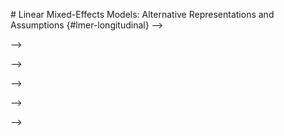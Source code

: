  # Linear Mixed-Effects Models: Alternative Representations and Assumptions {#lmer-longitudinal} -->

<!-- ```{r echo=FALSE, message=FALSE} -->
<!-- library(knitr) -->
<!-- library(kableExtra) -->

<!-- opts_knit$set( -->
<!--   width = 85, -->
<!--   tibble.print_max = Inf -->
<!--   ) -->

<!-- opts_chunk$set( -->
<!--   prompt = FALSE, -->
<!--   comment = NA, -->
<!--   message = FALSE, -->
<!--   warning = FALSE, -->
<!--   tidy = FALSE, -->
<!--   fig.align = 'center', -->
<!--   out.width = '50%' -->
<!--   ) -->
<!-- ``` -->



<!-- In this set of notes, you will learn alternative ways of representing the linear mixed-effects model. You will also learn about the underlying assumptions for the linear mixed-effects model, as well as how to evaluate them empirically. -->

<!-- --- -->

<!-- <!-- ### Preparation {-} --> -->

<!-- <!-- Before class you will need to read: --> -->

<!-- <!-- - Uchikoshi, Y. (2005). [Narrative development in bilingual kindergarteners: Can Arthur help?](http://psycnet.apa.org.ezp3.lib.umn.edu/journals/dev/41/3/464) *Developmental Psychology, 41*(3), 464&ndash;478. doi: 10.1037/0012-1649.41.3.464 --> -->


<!-- <!-- <br /> --> -->

<!-- <!-- --- --> -->



<!-- ## Dataset and Research Question -->

<!-- In this set of notes, we will use data from two files, the *netherlands-students.csv* file and the *netherlands-schools.csv* file (see the [data codebook](#netherlands) here). These data include student- and school-level attributes, respectively, for $n_i=2287$ 8th-grade students in the Netherlands. -->

<!-- ```{r message=FALSE, paged.print=FALSE} -->
<!-- # Load libraries -->
<!-- library(AICcmodavg) -->
<!-- library(broom) -->
<!-- library(dplyr) -->
<!-- library(ggplot2) -->
<!-- library(lme4) #for fitting mixed-effects models -->
<!-- library(readr) -->
<!-- library(sm) -->
<!-- library(tidyr) -->

<!-- # Read in student-level data -->
<!-- student_data = read_csv(file = "~/Documents/github/epsy-8252/data/netherlands-students.csv") -->

<!-- # Read in school-level data -->
<!-- school_data = read_csv(file = "~/Documents/github/epsy-8252/data/netherlands-schools.csv") -->

<!-- # Join the two datasets together -->
<!-- joined_data = left_join(student_data, school_data, by = "school_id") -->
<!-- head(joined_data) -->
<!-- ``` -->

<!-- We will use these data to explore the question of whether verbal IQ scores predict variation in post-test language scores. -->


<!-- ## Statistical Models -->

<!-- In the last unit we fitted several linear mixed-effects models to predict variation in students' post-test language scores. The statistical models for these are presented below. -->

<!-- $$ -->
<!-- \begin{split} -->
<!-- \mathbf{Model~1:~}\mathrm{Language~Score}_{ij} &= \big[\beta_0 + b_{0j}\big] + \epsilon_{ij} \\[1em] -->
<!-- \mathbf{Model~2:~}\mathrm{Language~Score}_{ij} &= \big[\beta_0 + b_{0j}\big] + \beta_1(\mathrm{Verbal~IQ}_{ij}) + \epsilon_{ij} \\[1em] -->
<!-- \mathbf{Model~3:~}\mathrm{Language~Score}_{ij} &= \big[\beta_0 + b_{0j}\big] + \beta_1(\mathrm{Verbal~IQ}_{ij}) + \beta_2(\mathrm{Pre\mbox{-}test~score}_{ij}) + \beta_3(\mathrm{SES}_{ij}) + \epsilon_{ij} \\[1em] -->
<!-- \mathbf{Model~4:~}\mathrm{Language~Score}_{ij} &= \big[\beta_0 + b_{0j}\big] + \beta_1(\mathrm{Verbal~IQ}_{ij}) + \beta_2(\mathrm{Pre\mbox{-}test~score}_{ij}) + \beta_3(\mathrm{SES}_{ij}) + \\ -->
<!-- &\qquad\beta_4(\mathrm{Non\mbox{-}denominational}_{\bullet j}) + \beta_5(\mathrm{Protestant}_{\bullet j}) + \beta_6(\mathrm{Public}_{\bullet j})  + \epsilon_{ij} -->
<!-- \end{split} -->
<!-- $$ -->

<!-- This representation of the models is referred to as the **composite model** or the **mixed-effects model** since they include both the fixed- and random-effects in the same equation. -->


<!-- ## Writing the Model as a Multilevel Model -->

<!-- Another way we can express the model is by seperating the mixed-effects model equation into multiple equations; one for each level of variation. For example, each of the mixed-effects models listed above could be separated into two equations: a student-level equation (Level-1) and a set of school-level equations (Level-2). As an example, take the equation for Model 2: -->

<!-- $$ -->
<!-- \mathrm{Language~Score}_{ij} = \big[\beta_0 + b_{0j}\big] + \beta_1(\mathrm{Verbal~IQ}_{ij}) + \epsilon_{ij} -->
<!-- $$ -->

<!-- We initially write the student-level, or Level-1 equation. The level-1 equation includes all the fixed-effects and the random error term from the mixed-effects model. When writing the Level-1 model, we add a *j* subscript to each of the fixed-effects to indicate that the particular effect may be unique to a particular school. The Level-1 equation for Model 2 is: -->

<!-- $$ -->
<!-- \mathrm{Language~Score}_{ij} = \beta_{0j} + \beta_{1j}(\mathrm{Verbal~IQ}_{ij}) + \epsilon_{ij} -->
<!-- $$ -->

<!-- The Level-1 equation describes the variation in students' post-test language scores. It says that this variation is decomposed into that which is explained by differences in students' verbal IQ scores and unexplained random error. The *j* subscipt on the fixed-effects terms indicates that the intercept and effect of verbal IQ scores is the same for all students within a particular school. -->

<!-- After writing the Level-1 equation, we can write out the Level-2, or school-level equation(s). There will be a Level-2 equation for each of the fixed-effects in the Level-1 model. In our example, since we have two fixed-effects in the Level-1 model ($\beta_0$ and $\beta_1$), there will be two Level-2 equations. In each Level-2 equations, the outcome is one of the fixed-effects from the Level-1 equation. These equations describe how the school-specific intercept and slopes differ across schools. As such, they may include the random-effects and any school-level effects. For example, we can write the Level-2 equations for Model 2 as: -->

<!-- $$ -->
<!-- \begin{split} -->
<!-- \beta_{0j} &= \beta_0 + b_{0j}\\ -->
<!-- \beta_{1j} &= \beta_1\\ -->
<!-- \end{split} -->
<!-- $$ -->

<!-- These equations indicate that the school-specific intercepts are a function of some part common to all schools ($\beta_0$; a fixed-effect) and some deviation from that ($b_{0j}$; a random-effect of intercept). The random-effect is the reason that schools can have different intercepts. The school-specific slope, on the other hand, dos not vary by school; it is the same for each school. -->

<!-- Together these equations are referred to as the set of multilevel equations: -->

<!-- $$ -->
<!-- \begin{split} -->
<!-- \mathbf{Level\mbox{-}1:}\\ -->
<!-- &~ \mathrm{Language~Score}_{ij} = \beta_{0j} + \beta_{1j}(\mathrm{Verbal~IQ}_{ij}) + \epsilon_{ij}\\ -->
<!-- \mathbf{Level\mbox{-}2:}\\ -->
<!-- &~ \beta_{0j} = \beta_0 + b_{0j}\\ -->
<!-- &~ \beta_{1j} = \beta_1\\ -->
<!-- \end{split} -->
<!-- $$ -->

<!-- ### Model 4 as a Multilevel Equation -->

<!-- As a second example, consider Model 4: -->

<!-- $$ -->
<!-- \begin{split} -->
<!-- \mathrm{Language~Score}_{ij} &= \big[\beta_0 + b_{0j}\big] + \beta_1(\mathrm{Verbal~IQ}_{ij}) + \beta_2(\mathrm{Pre\mbox{-}test~score}_{ij}) + \beta_3(\mathrm{SES}_{ij}) + \\ -->
<!-- &\qquad\beta_4(\mathrm{Non\mbox{-}denominational}_{\bullet j}) + \beta_5(\mathrm{Protestant}_{\bullet j}) + \beta_6(\mathrm{Public}_{\bullet j})  + \epsilon_{ij} -->
<!-- \end{split} -->
<!-- $$ -->

<!-- The Level-1 equation is: -->

<!-- $$ -->
<!-- \mathrm{Language~Score}_{ij} = \beta_{0j} + \beta_{1j}(\mathrm{Verbal~IQ}_{ij}) + \beta_{2j}(\mathrm{Pre\mbox{-}test~score}_{ij}) + \beta_{3j}(\mathrm{SES}_{ij}) + \epsilon_{ij} -->
<!-- $$ -->

<!-- This equation indicates that students' post-test language scores are a function of a school-specific intercept, a school-specific effect of verbal IQ scores, a school-specific effect of language pre-test scores, a school-specific effect of SES, and random error. There are now four Level-2 equations: -->

<!-- $$ -->
<!-- \begin{split} -->
<!-- \beta_{0j} &= \beta_0 + \beta_4(\mathrm{Non\mbox{-}denominational}_{\bullet j}) + \beta_5(\mathrm{Protestant}_{\bullet j}) + \beta_6(\mathrm{Public}_{\bullet j}) + b_{0j}\\ -->
<!-- \beta_{1j} &= \beta_1\\ -->
<!-- \beta_{2j} &= \beta_2\\ -->
<!-- \beta_{3j} &= \beta_3\\ -->
<!-- \end{split} -->
<!-- $$ -->

<!-- These equations indicates that each school-specific intercept is a function of a fixed, or common, intercept, the type of school, and random error. The effects of verbal IQ scores, pre-test language scores, and SES are constant, or fixed, across schools (there is not a random-effect in any of the last three Level-2 equations). -->


<!-- ### Going from Multilevel Models to the Mixed-Effects Model -->

<!-- If we have the multilevel equations, we can substitute the Level-2 equation(s) into the Level-1 equation to get the composite equation or mixed-effects equation. For example, for Model 2, substituting $\beta_0 + b_{0j}$ into $\beta_{0j}$ and $\beta_1$ into $\beta_{1j}$ gives us: -->

<!-- $$ -->
<!-- \mathrm{Language~Score}_{ij} = \beta_{0} + b_{0j} + \beta_{1}(\mathrm{Verbal~IQ}_{ij}) + \epsilon_{ij} -->
<!-- $$ -->

<!-- Similarly substituting the Level-2 information into the Level-1 equation for Model 4, we end up the following mixed-effects represenation: -->

<!-- $$ -->
<!-- \begin{split} -->
<!-- \mathrm{Language~Score}_{ij} &= \bigg[\beta_0 + \beta_4(\mathrm{Non\mbox{-}denominational}_{\bullet j}) + \beta_5(\mathrm{Protestant}_{\bullet j}) + \beta_6(\mathrm{Public}_{\bullet j}) + b_{0j}\bigg] +  \\ -->
<!-- &\qquad \beta_1(\mathrm{Verbal~IQ}_{ij}) + \beta_2(\mathrm{Pre\mbox{-}test~score}_{ij}) + \beta_3(\mathrm{SES}_{ij}) +  + \epsilon_{ij} -->
<!-- \end{split} -->
<!-- $$ -->

<!-- Which, if we re-arrange terms gives us the same mixed-effects model that we started with. This substitution also helps us think about which Level-2 equation we put the the school-level predictors in. For example, what if we would have put the school type predictors into the Level-2 equation associated with verbal IQ? -->


<!-- $$ -->
<!-- \begin{split} -->
<!-- \mathbf{Level\mbox{-}1:}\\ -->
<!-- &~ \mathrm{Language~Score}_{ij} = \beta_{0j} + \beta_{1j}(\mathrm{Verbal~IQ}_{ij}) + \beta_{2j}(\mathrm{Pre\mbox{-}test~score}_{ij}) + \beta_{3j}(\mathrm{SES}_{ij}) + \epsilon_{ij}\\ -->
<!-- \mathbf{Level\mbox{-}2:}\\ -->
<!-- &~ \beta_{0j} = \beta_0 + b_{0j}\\ -->
<!-- &~ \beta_{1j} = \beta_1 + \beta_4(\mathrm{Non\mbox{-}denominational}_{\bullet j}) + \beta_5(\mathrm{Protestant}_{\bullet j}) + \beta_6(\mathrm{Public}_{\bullet j})\\ -->
<!-- &~ \beta_{2j} = \beta_2\\ -->
<!-- &~ \beta_{3j} = \beta_3\\ -->
<!-- \end{split} -->
<!-- $$ -->

<!-- If we substitute back into the Level-1 equation, the composite equation is: -->

<!-- $$ -->
<!-- \begin{split} -->
<!-- \mathrm{Language~Score}_{ij} &= \bigg[\beta_0 + b_{0j}\bigg] +  \\ -->
<!-- &\qquad \bigg[\beta_1 + \beta_4(\mathrm{Non\mbox{-}denominational}_{\bullet j}) + \beta_5(\mathrm{Protestant}_{\bullet j}) + \beta_6(\mathrm{Public}_{\bullet j}) \bigg](\mathrm{Verbal~IQ}_{ij}) + \\ -->
<!-- &\qquad \beta_2(\mathrm{Pre\mbox{-}test~score}_{ij}) + \beta_3(\mathrm{SES}_{ij}) + \epsilon_{ij} \\[1em] -->
<!-- &= \big[\beta_0 + b_{0j}\big] + \beta_1(\mathrm{Verbal~IQ}_{ij}) + \beta_4(\mathrm{Non\mbox{-}denominational}_{\bullet j})(\mathrm{Verbal~IQ}_{ij}) + \\  -->
<!-- &\qquad \beta_5(\mathrm{Protestant}_{\bullet j})(\mathrm{Verbal~IQ}_{ij}) + \beta_6(\mathrm{Public}_{\bullet j})(\mathrm{Verbal~IQ}_{ij}) + \beta_2(\mathrm{Pre\mbox{-}test~score}_{ij}) + \\ -->
<!-- &\qquad \beta_3(\mathrm{SES}_{ij}) + \epsilon_{ij} -->
<!-- \end{split} -->
<!-- $$ -->

<!-- Adding the school type predictors in the verbal IQ equation produces interaction terms (product terms) in the composite equation! Adding them to the intercept equation produced main-effects. Since our orginal mixed-effects model included school type as a main-effect, we need to include them in the intercept equation. Note that if the composite equation included both a main-effect and an interaction, we would need to include the predictor in more than one of the Level-2 equations (e.g., in the intercept equation and the verbal IQ equation). -->

<!-- > Any predictors included in the Level-2 slope equations also need to be included in the Level-2 intercept equation. -->


<!-- ### Guidelines for Writing the Multilevel Equations -->

<!-- Here are some guidelines in helping you think about writing multilevel equations.  -->

<!-- - Write the Level-1 equation first. This will be an equation that expresses the outcome's relationship to a series of school-specific parameters and a student-specific residual. -->
<!-- - The number of school-specific parameters in the Level-1 equation (aside from the residual) dictate the number of Level-2 equations you will have.  -->
<!-- - The school-specific parameters from the Level-1 equation will be the outcomes in the Level-2 equations. -->
<!-- - Random-effects are the residuals in the Level-2 equations, and therefore are in the Level-2 equations; one per equation. -->
<!-- - Variables from the data go to their appropriate level. For example student-level variables will be put in the Level-1 equation, and school-level predictors will be put in one or more of the Level-2 equations. -->


<!-- ## Multilevel Equations for Fixed-Effects Models -->

<!-- Our conventional fixed-effects regression models (LM) can also be expressed as a multilevel model. For example, consider the fixed-effect model that includes an intercept and effect of verbal IQ score: -->

<!-- $$ -->
<!-- \mathrm{Language~Score}_{i} = \beta_{0} + \beta_{1}(\mathrm{Verbal~IQ}_{i}) + \epsilon_{i} -->
<!-- $$ -->

<!-- The multilevel model would specify that the Level-2 equations would only include fixed-effects (no random-effects). Thus when we substitute them back into the Level-1 model we only have fixed-effects in the model: -->

<!-- $$ -->
<!-- \begin{split} -->
<!-- \mathbf{Level\mbox{-}1:}\\ -->
<!-- &~ \mathrm{Language~Score}_{ij} = \beta_{0j} + \beta_{1j}(\mathrm{Verbal~IQ}_{ij}) + \epsilon_{ij}\\ -->
<!-- \mathbf{Level\mbox{-}2:}\\ -->
<!-- &~ \beta_{0j} = \beta_{0}\\ -->
<!-- &~ \beta_{1j} = \beta_{1} -->
<!-- \end{split} -->
<!-- $$ -->

<!-- ## Why are Multilevel Expressions Helpful? -->

<!-- Expressing the model as a set of multilevel equations can be helpful for readers. First, it explicitly separates the sources of variation and the predictors of these sources of variation into different levels. In our example there are two sources of variation student-level variation (within-school) and school-level variation (between-school). The Level-1 model attempts to describe the student-level variation and only includes predictors of the student-level variation (i.e., only student-level predictors appear in the Level-1 model). The Level-2 models attempts to describe the school-level variation and only includes predictors of the school-level variation (i.e., only school-level predictors appear in the Level-2 models). -->

<!-- Secondly, the multilevel expression of the model helps us think aboout what the predictors at each level are actually doing. Level-1 predictors explain variation in the outcome. In our example, they are explaining variation in students' post-test language scores. The Level-2 predictors are explaining variation in the school-specific intercepts (or intercepts and slopes)---they explain Level-2 variation.  -->

<!-- Thirdly, the multilevel expression of the model helps us see that the random-effects are residuals; they are residuals of the Level-2 models. This helps us think about the more general statistical model. For example, the general statistial model for a model that includes fixed-effects of two predictors and a random-effect of intercept is: -->

<!-- $$ -->
<!-- \begin{split} -->
<!-- \mathbf{Level\mbox{-}1:}\\ -->
<!-- &~ Y_{ij} = \beta_{0j} + \beta_{1j}(X_{1ij}) + \beta_{2j}(X_{2ij})  + \epsilon_{ij}\\ -->
<!-- \mathbf{Level\mbox{-}2:}\\ -->
<!-- &~ \beta_{0j} = \beta_{0} + b_{0j}\\ -->
<!-- &~ \beta_{1j} = \beta_{1} \\ -->
<!-- &~ \beta_{2j} = \beta_{2} -->
<!-- \end{split} -->
<!-- $$ -->

<!-- where -->

<!-- $$ -->
<!-- \begin{split} -->
<!-- \epsilon_{ij} &\sim \mathcal{N}\bigg(0,\sigma^2_{\epsilon}\bigg)\\[1em] -->
<!-- b_{0j} &\sim \mathcal{N}\bigg(0,\sigma^2_{0}\bigg) -->
<!-- \end{split} -->
<!-- $$ -->

<!-- In the mixed-effects model we put distributional assumptions on both the Level-1 residuals and the Level-2 residuals.  -->

<!-- ### Evaluating the Assumptions: An Example -->

<!-- Evaluating the assumptions in a mixed-effects model is a bit more complicated than it is in a fixed-effects model, and there are several things to check depending on the model that was fitted (among other things, the number of random-effects and their covariance structure). To simplify things, in this course, we will evaluate the distributional assumptions placed on the Level-1 residuals, and we will also evaluate the normality assumption on the random-effects. -->

<!-- To illustrate assumption checking in practice, we will evaluate the assumptions for fitting Model 4. Recall that the multilevel expression of Model 4 was: -->

<!-- $$ -->
<!-- \begin{split} -->
<!-- \mathbf{Level\mbox{-}1:}\\ -->
<!-- &~ \mathrm{Language~Score}_{ij} = \beta_{0j} + \beta_{1j}(\mathrm{Verbal~IQ}_{ij}) + \beta_{2j}(\mathrm{Pre\mbox{-}test~score}_{ij}) + \beta_{3j}(\mathrm{SES}_{ij}) + \epsilon_{ij}\\ -->
<!-- \mathbf{Level\mbox{-}2:}\\ -->
<!-- &~ \beta_{0j} = \beta_0 + \beta_4(\mathrm{Non\mbox{-}denominational}_{\bullet j}) + \beta_5(\mathrm{Protestant}_{\bullet j}) + \beta_6(\mathrm{Public}_{\bullet j}) +b_{0j}\\ -->
<!-- &~ \beta_{1j} = \beta_1 \\ -->
<!-- &~ \beta_{2j} = \beta_2\\ -->
<!-- &~ \beta_{3j} = \beta_3\\ -->
<!-- \end{split} -->
<!-- $$ -->

<!-- The assumptions are based on the Level-1 residuals ($\epsilon_{ij}$) and the Level-2 residuals, or random-effects ($b_{0j}$). So we need to examine the distributions of those two components. To begin, we will fit the mixed-effects model. -->

<!-- ```{r} -->
<!-- # Fit Model 4 -->
<!-- lmer.4 = lmer(language_post ~ 1 + language_pre + ses +  -->
<!--                 school_type + verbal_iq + (1 | school_id),  -->
<!--               data = joined_data, REML = FALSE) -->
<!-- ``` -->


<!-- ### Evaluate Assumptions about the Level-1 Residuals -->

<!-- We will evaluate the Level-1 residuals in the exact same way we evalauted the residuals from a fixed-effects (LM) analysis. The `augment()` function from the **broom** package produces the Level-1 residuals and fitted values. -->

<!-- ```{r} -->
<!-- # Augment the model to get the Level-1 residuals and fitted values -->
<!-- out_4 = augment(lmer.4) -->
<!-- head(out_4) -->
<!-- ``` -->

<!-- The Level-1 residuals are found in the `.resid` column, and the `.fitted` column contains the $\hat{Y}$ values. As with LM residual analysis, we want to examine the normality of the residuals in a density plot (or some other plot that allows you to evaluate this), and the other assumptions by plotting the residuals against the fitted values in a scatterplot. -->

<!-- ```{r fig.width=6, fig.height=6, out.width='40%', fig.show='hold', fig.cap='Plots to evaluate the Level-1 residuals.'} -->
<!-- # Density plot of the level-1 residuals -->
<!-- sm.density(out_4$.resid, model = "normal") -->

<!-- # Scatterplot of the Level-1 residuals versus the fitted values -->
<!-- ggplot(data = out_4, aes(x = .fitted, y = .resid)) + -->
<!--   geom_point() + -->
<!--   geom_hline(yintercept = 0) + -->
<!--   theme_bw() + -->
<!--   xlab("Fitted values") + -->
<!--   ylab("Level-1 residuals") -->
<!-- ``` -->



<!-- Based on the plots, some of the distributional assumptions for the Level-1 residuals seem reasonably satisfied. The density plot suggests that the normality assumption is tenable, and the scatterplot shows symmetry around the $Y=0$ line (linearity). The assumption of homoskedasticity is more in question. The pattern in the residuals shows more variation for fitted values between 30 and 50, and less variation for smaller and larger fitted values. -->


<!-- ### Assumptions about the Random-Effects -->

<!-- We also need to examine the assumptions for any random-effects included in the model. For this course, we will examine the normaility assumption. In our example that means we need to examine the normality assumption about the intercept random-effects. To do this we need to extract the random-effects from the model so we can use the `sm.density()` function to evaluate normality. -->


<!-- ```{r out.width='45%', fig.cap='Density plot of the estimated random-effects for intercept.'} -->
<!-- # Obtain the RE for intercept and slope -->
<!-- re_int = ranef(lmer.4)$school_id[ , 1] -->

<!-- # Density plot of the RE for intercept -->
<!-- sm.density(re_int, model = "normal", xlab = "RE for intercept") -->
<!-- ``` -->


<!-- This assumption looks reasonably satisfied.  -->




<!-- ## Other Resources {-} -->

<!-- In addition to the notes and what we cover in class, there many other resources for learning about using linear mixed-effects models for longitudinal analysis. Here are some resources that may be helpful in that endeavor: -->

<!-- - Long, J. D. (2012). [Longitudinal data analysis for the behavioral sciences using R](http://www.amazon.com/Longitudinal-Analysis-Behavioral-Sciences-Using/dp/1412982685). Thousand Oaks, CA: Sage. -->
<!-- - Swihart, B. J., Caffo, B., James, B. D., Strand, M., Schwartz, B. S., &amp; Punjabi, N. M. (2010). [Lasagna plots: A saucy alternative to spaghetti plots.](https://www.ncbi.nlm.nih.gov/pmc/articles/PMC2937254/) *Epidemiology, 21*(5), 621&ndash;625. -->



